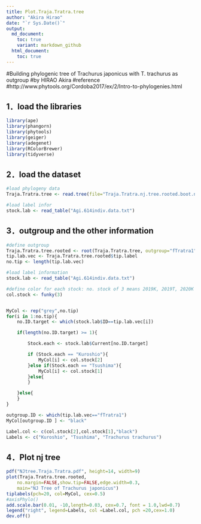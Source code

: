 ```yaml
---
title: Plot.Traja.Tratra.tree
author: "Akira Hirao"
date: "`r Sys.Date()`"
output: 
  md_document:
    toc: true
    variant: markdown_github
  html_document:
    toc: true
---
```


#Building phylogenic tree of Trachurus japonicus with T. trachurus as outgroup
#by HIRAO Akira
#reference
#http://www.phytools.org/Cordoba2017/ex/2/Intro-to-phylogenies.html


## 1．load the libraries

```r
library(ape)
library(phangorn)
library(phytools)
library(geiger)
library(adegenet)
library(RColorBrewer)
library(tidyverse)
```

## 2．load the dataset

```r
#load phylogeny data
Traja.Tratra.tree <- read.tree(file="Traja.Tratra.nj.tree.rooted.boot.nwk")

#load label infor
stock.lab <- read_table("Agi.614indiv.data.txt")
```

## 3．outgroup and the other information

```r
#define outgroup
Traja.Tratra.tree.rooted <- root(Traja.Tratra.tree, outgroup="fTratra1")
tip.lab.vec <- Traja.Tratra.tree.rooted$tip.label
no.tip <- length(tip.lab.vec)

#load label information
stock.lab <- read_table("Agi.614indiv.data.txt")

#define color for each stock: no. stock of 3 means 2019K, 2019T, 2020K 
col.stock <- funky(3) 


MyCol <- rep("grey",no.tip)
for(i in 1:no.tip){
	no.ID.target <- which(stock.lab$ID==tip.lab.vec[i])

	if(length(no.ID.target) >= 1){

		Stock.each <- stock.lab$Current[no.ID.target]

		if (Stock.each == "Kuroshio"){
			MyCol[i] <- col.stock[2]
		}else if(Stock.each == "Tsushima"){
			MyCol[i] <- col.stock[1]
		}else{
		}

	}else{
	}
}

outgroup.ID <- which(tip.lab.vec=="fTratra1")
MyCol[outgroup.ID ] <- "black"

Label.col <- c(col.stock[2],col.stock[1],"black")
Labels <- c("Kuroshio", "Tsushima", "Trachurus trachurus")
```

## 4．Plot nj tree

```r
pdf("NJtree.Traja.Tratra.pdf", height=14, width=9)
plot(Traja.Tratra.tree.rooted,
	no.margin=FALSE,show.tip=FALSE,edge.width=0.3,
	main="NJ Tree of Trachurus japonicus")
tiplabels(pch=20, col=MyCol, cex=0.5)
#axisPhylo()
add.scale.bar(0.01, -10,length=0.03, cex=0.7, font = 1.0,lwd=0.7)
legend("right", legend=Labels, col =Label.col, pch =20,cex=1.0)
dev.off()
```